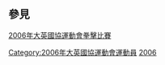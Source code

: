 [[Category:2006年大英國協運動會運動員|Category:2006年大英國協運動會運動員]]
[[Category:大英國協運動會拳擊運動員|2006]]

==參見==
[[2006年大英國協運動會拳擊比賽|2006年大英國協運動會拳擊比賽]]